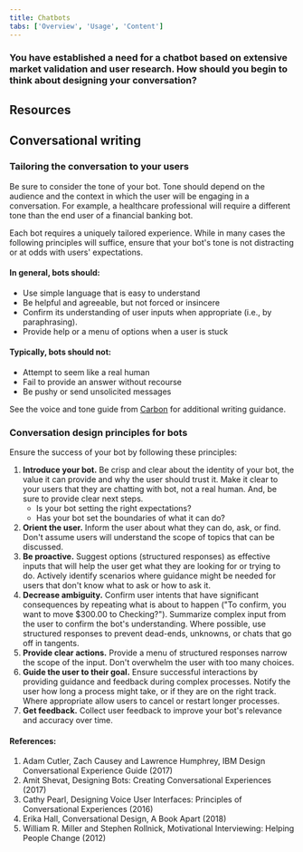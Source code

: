 ```yaml
---
title: Chatbots
tabs: ['Overview', 'Usage', 'Content']
---
```


### You have established a need for a chatbot based on extensive market validation and user research. How should you begin to think about designing your conversation?

## Resources

<Row className="tile--resource--no-margin tile--group">
  <Column offsetLg="4" colLg="4" colMd="4" noGutterSm>
    <ResourceCard
      title="IBM Design for AI: Conversation"
      href="http://ai-design.eu-de.mybluemix.net/design/ai/conversation/planning"
      type="resource">
      <MdxIcon name="bee" />
    </ResourceCard>
  </Column>
</Row>

## Conversational writing

### Tailoring the conversation to your users

Be sure to consider the tone of your bot. Tone should depend on the audience and the context in which the user will be engaging in a conversation. For example, a healthcare professional will require a different tone than the end user of a financial banking bot.

Each bot requires a uniquely tailored experience. While in many cases the following principles will suffice, ensure that your bot's tone is not distracting or at odds with users' expectations.

#### In general, bots should:

- Use simple language that is easy to understand
- Be helpful and agreeable, but not forced or insincere
- Confirm its understanding of user inputs when appropriate (i.e., by paraphrasing).
- Provide help or a menu of options when a user is stuck

#### Typically, bots should not:

- Attempt to seem like a real human
- Fail to provide an answer without recourse
- Be pushy or send unsolicited messages

See the voice and tone guide from [Carbon](http://www.carbondesignsystem.com/guidelines/content/general) for additional writing guidance.

### Conversation design principles for bots

Ensure the success of your bot by following these principles:

1. **Introduce your bot.** Be crisp and clear about the identity of your bot, the value it can provide and why the user should trust it. Make it clear to your users that they are chatting with bot, not a real human. And, be sure to provide clear next steps.
   - Is your bot setting the right expectations?
   - Has your bot set the boundaries of what it can do?
2. **Orient the user.** Inform the user about what they can do, ask, or find. Don't assume users will understand the scope of topics that can be discussed.
3. **Be proactive.** Suggest options (structured responses) as effective inputs that will help the user get what they are looking for or trying to do. Actively identify scenarios where guidance might be needed for users that don't know what to ask or how to ask it.
4. **Decrease ambiguity.** Confirm user intents that have significant consequences by repeating what is about to happen ("To confirm, you want to move \$300.00 to Checking?"). Summarize complex input from the user to confirm the bot's understanding. Where possible, use structured responses to prevent dead-ends, unknowns, or chats that go off in tangents.
5. **Provide clear actions.** Provide a menu of structured responses narrow the scope of the input. Don't overwhelm the user with too many choices.
6. **Guide the user to their goal.** Ensure successful interactions by providing guidance and feedback during complex processes. Notify the user how long a process might take, or if they are on the right track. Where appropriate allow users to cancel or restart longer processes.
7. **Get feedback.** Collect user feedback to improve your bot's relevance and accuracy over time.

#### References: 

1. Adam Cutler, Zach Causey and Lawrence Humphrey, IBM Design Conversational Experience Guide (2017)
2. Amit Shevat, Designing Bots: Creating Conversational Experiences (2017)
3. Cathy Pearl, Designing Voice User Interfaces: Principles of Conversational Experiences (2016)
4. Erika Hall, Conversational Design, A Book Apart (2018)
5. William R. Miller and Stephen Rollnick, Motivational Interviewing: Helping People Change (2012)
